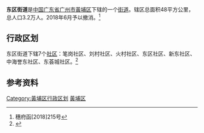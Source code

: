 {{中国乡级行政区<!---乡级行政区专用模板--->
|行政区全称 = 东区街道
|景观照片文件名 = 
|景观照片描述 = 
|位置图文件名 = 
|位置图描述 = 
|汉语拼音 = 
|通用拼音 = 
|上级行政区 = [[广东省|广东省]][[广州市|广州市]][[黃埔区|黃埔区]]
|行政区类别 = [[街道_(行政区划)|街道]]
|行政区划代码 = 
|建置时间 = 
|政府驻地 = 
|地理坐标 = 
|行政区划 = 5
|村委会 = 
|居委会 = 5
|总面积 = 48平方公里
|户籍人口 = 
|户籍人口年份 = 
|常住人口 = 3.2万人
|常住人口年份 = 
|人口密度 = 
|GDP = 
|GDP年份 = 
|邮政编码 = 
|电话区号 = 
|官方网站 = 
|网站名称 = 
}}
'''东区街道'''是[[中华人民共和国|中国]][[广东省|广东省]][[广州市|广州市]][[黃埔区|黃埔区]]下辖的一个[[街道_(行政区划)|街道]]。辖区总面积48平方公里，总人口3.2万人。2018年6月予以撤消。<ref>穗府函[2018]215号</ref> 

== 行政区划 ==
东区街道下辖7个[[社区|社区]]：笔岗社区、刘村社区、火村社区、东区社区、新东社区、中海誉东社区、东荟城社区。<ref>{{Cite web |url=http://www.hp.gov.cn/hpdq/jdgk/201611/6aa70a77fc6248a7966d0e86d23b4cc1.shtml |title=东区街概况 |access-date=2018-04-23 |archive-url=https://web.archive.org/web/20180423170300/http://www.hp.gov.cn/hpdq/jdgk/201611/6aa70a77fc6248a7966d0e86d23b4cc1.shtml |archive-date=2018-04-23 |dead-url=yes }}</ref>

== 参考资料 ==
{{reflist}}

{{广州市黃埔区行政区划}}
[[Category:黃埔区行政区划|Category:黃埔区行政区划]]
[[Category:广州街道_(行政区划)|黃埔区]]